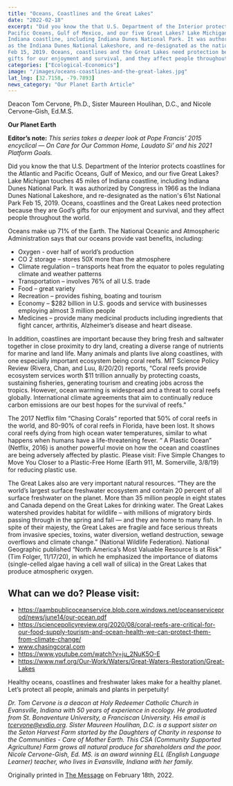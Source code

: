 ```yaml
---
title: "Oceans, Coastlines and the Great Lakes"
date: "2022-02-18"
excerpt: "Did you know the that U.S. Department of the Interior protects coastlines for the Atlantic and
Pacific Oceans, Gulf of Mexico, and our five Great Lakes? Lake Michigan touches 45 miles of
Indiana coastline, including Indiana Dunes National Park. It was authorized by Congress in 1966
as the Indiana Dunes National Lakeshore, and re-designated as the nation&#39;s 61st National Park
Feb 15, 2019. Oceans, coastlines and the Great Lakes need protection because they are God’s
gifts for our enjoyment and survival, and they affect people throughout the world."
categories: ["Ecological-Economics"]
image: "/images/oceans-coastlines-and-the-great-lakes.jpg"
lat_lng: [32.7158, -79.7893]
news_category: "Our Planet Earth Article"
---
```


Deacon Tom Cervone, Ph.D., Sister Maureen Houlihan, D.C., and Nicole Cervone-Gish, Ed.M.S.

**Our Planet Earth**

**Editor’s note:**
_This series takes a deeper look at Pope Francis’ 2015 encyclical ― On Care for Our Common
Home, Laudato Si’ and his 2021 Platform Goals._

Did you know the that U.S. Department of the Interior protects coastlines for the Atlantic and
Pacific Oceans, Gulf of Mexico, and our five Great Lakes? Lake Michigan touches 45 miles of
Indiana coastline, including Indiana Dunes National Park. It was authorized by Congress in 1966
as the Indiana Dunes National Lakeshore, and re-designated as the nation&#39;s 61st National Park
Feb 15, 2019. Oceans, coastlines and the Great Lakes need protection because they are God’s
gifts for our enjoyment and survival, and they affect people throughout the world.

Oceans make up 71% of the Earth. The National Oceanic and Atmospheric Administration says
that our oceans provide vast benefits, including:

- Oxygen - over half of world’s production
- CO 2 storage – stores 50X more than the atmosphere
- Climate regulation – transports heat from the equator to poles regulating climate and weather patterns
- Transportation – involves 76% of all U.S. trade
- Food – great variety
- Recreation – provides fishing, boating and tourism
- Economy – $282 billion in U.S. goods and service with businesses employing almost 3 million people
- Medicines – provide many medicinal products including ingredients that fight cancer, arthritis, Alzheimer’s disease and heart disease.

In addition, coastlines are important because they bring fresh and saltwater together in close
proximity to dry land, creating a diverse range of nutrients for marine and land life. Many animals
and plants live along coastlines, with one especially important ecosystem being coral reefs. MIT
Science Policy Review (Rivera, Chan, and Luu, 8/20/20) reports, “Coral reefs provide
ecosystem services worth $11 trillion annually by protecting coasts, sustaining fisheries,
generating tourism and creating jobs across the tropics. However, ocean warming is
widespread and a threat to coral reefs globally. International climate agreements that aim to
continually reduce carbon emissions are our best hopes for the survival of reefs.”

The 2017 Netflix film “Chasing Corals” reported that 50% of coral reefs in the world, and
80-90% of coral reefs in Florida, have been lost. It shows coral reefs dying from high
ocean water temperatures, similar to what happens when humans have a life-threatening
fever. “ A Plastic Ocean” (Netflix, 2016) is another powerful movie on how the ocean and
coastlines are being adversely affected by plastic. Please visit: Five Simple Changes to
Move You Closer to a Plastic-Free Home (Earth 911, M. Somerville, 3/8/19) for reducing
plastic use.

The Great Lakes also are very important natural resources. “They are the world’s largest surface
freshwater ecosystem and contain 20 percent of all surface freshwater on the planet. More than
35 million people in eight states and Canada depend on the Great Lakes for drinking water. The
Great Lakes watershed provides habitat for wildlife – with millions of migratory birds passing
through in the spring and fall ― and they are home to many fish. In spite of their majesty, the
Great Lakes are fragile and face serious threats from invasive species, toxins, water diversion,
wetland destruction, sewage overflows and climate change.” (National Wildlife Federation).
National Geographic published “North America’s Most Valuable Resource Is at Risk” (Tim
Folger, 11/17/20), in which he emphasized the importance of diatoms (single-celled algae having
a cell wall of silica) in the Great Lakes that produce atmospheric oxygen.

## What can we do? Please visit:

- https://aambpublicoceanservice.blob.core.windows.net/oceanserviceprod/news/june14/our-ocean.pdf
- https://sciencepolicyreview.org/2020/08/coral-reefs-are-critical-for-our-food-supply-tourism-and-ocean-health-we-can-protect-them-from-climate-change/
- www.chasingcoral.com
- https://www.youtube.com/watch?v=ju_2NuK5O-E
- https://www.nwf.org/Our-Work/Waters/Great-Waters-Restoration/Great-Lakes

Healthy oceans, coastlines and freshwater lakes make for a healthy planet. Let’s protect all
people, animals and plants in perpetuity!

_Dr. Tom Cervone is a deacon at Holy Redeemer Catholic Church in Evansville, Indiana with 50
years of experience in ecology. He graduated from St. Bonaventure University, a Franciscan
University. His email is tcervone@evdio.org. Sister Maureen Houlihan, D.C. is a support sister
on the Seton Harvest Farm started by the Daughters of Charity in response to the Communities -
Care of Mother Earth. This CSA (Community Supported Agriculture) Farm grows all natural
produce for shareholders and the poor. Nicole Cervone-Gish, Ed. MS. is an award winning ELL
(English Language Learner) teacher, who lives in Evansville, Indiana with her family._

Originally printed in [The Message](https://evdiomessage.org/) on February 18th, 2022.
